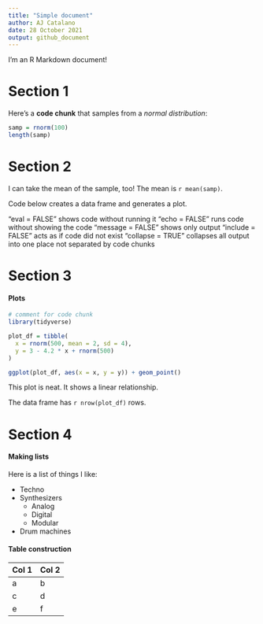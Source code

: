 ```yaml
---
title: "Simple document"
author: AJ Catalano
date: 28 October 2021
output: github_document
---
```


I'm an R Markdown document! 

# Section 1

Here's a **code chunk** that samples from 
a _normal distribution_:

```r
samp = rnorm(100)
length(samp)
```

# Section 2

I can take the mean of the sample, too!
The mean is `r mean(samp)`.

Code below creates a data frame and generates a plot.

"eval = FALSE" shows code without running it
"echo = FALSE" runs code without showing the code
"message = FALSE" shows only output
"include = FALSE" acts as if code did not exist
"collapse = TRUE" collapses all output into one place not separated by code chunks

# Section 3

#### Plots

```r
# comment for code chunk
library(tidyverse)

plot_df = tibble(
  x = rnorm(500, mean = 2, sd = 4),
  y = 3 - 4.2 * x + rnorm(500)
)

ggplot(plot_df, aes(x = x, y = y)) + geom_point()
```
This plot is neat. It shows a linear relationship.

The data frame has `r nrow(plot_df)` rows.

# Section 4

#### Making lists

Here is a list of things I like:

* Techno
* Synthesizers
  * Analog
  * Digital
  * Modular
* Drum machines

#### Table construction

Col 1 | Col 2
----- | -----
  a   |   b
  c   |   d
  e   |   f
